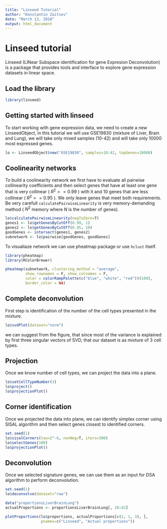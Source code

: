 ```yaml
---
title: "Linseed Tutorial"
author: "Konstantin Zaitsev"
date: "March 13, 2018"
output: html_document
---
```

# Linseed tutorial

Linseed (LINear Subspace identification for gene Expresion Deconvolution) is a package that provides tools and interface to explore gene expression datasets in linear space.

## Load the library

```r
library(linseed)
```

## Getting started with linseed

To start working with gene expression data, we need to create a new LinseedObject, in this tutorial we will use GSE19830 (mixture of Liver, Brain and Lung), we will take only mixed samples (10-42) and will take only 10000 most expressed genes.

```r
lo <- LinseedObject$new("GSE19830", samples=10:42, topGenes=10000)
```

## Coolinearity networks

To build a coolinearity network we first have to evaluate all pairwise collinearity coefficients and then select genes that have at least one gene that is very collinear ( $R^2 >= 0.99$ ) with it and 10 genes that are less collinear ( $R^2 >= 0.95$ ). We only leave genes that meet both requirements. Be very carefull `calculatePairwiseLinearity` is very memory-demanding method ( $N^2$ memory where $N$ is the number of genes).

```r
lo$calculatePairwiseLinearity(negToZero=T)
genes1 <- lo$getGenesByCutOff(0.99, 1)
genes2 <- lo$getGenesByCutOff(0.95, 10)
goodGenes <- intersect(genes1, genes2)
subnetwork <- lo$pairwise[goodGenes, goodGenes]

```

To visualiaze network we can use pheatmap package or use `hclust` itself.

```r
library(pheatmap)
library(RColorBrewer)

pheatmap(subnetwork, clustering_method = "average",
         show_rownames = F, show_colnames = F, 
         color = colorRampPalette(c("blue", "white", "red"))(100),
         border_color = NA)

```

## Complete deconvolution

First step is identification of the number of the cell types presented in the mixture. 

```r
lo$svdPlot(dataset="norm")
```

we can suggest from the figure, that since most of the variance is explained by first three singular vectors of SVD, that our dataset is as mixture of 3 cell types.

## Projection

Once we know number of cell types, we can project the data into a plane.

```r
lo$setCellTypeNumber(3)
lo$project()
lo$projectionPlot()
```


## Corner identification

Once we projected the data into plane, we can identify simplex corner using SISAL algorithm and then select genes closest to identified corners. 

```r
set.seed(1)
lo$sisalCorners(tau=2^-6, nonNeg=T, iters=300)
lo$selectGenes(100)
lo$projectionPlot()
```

## Deconvolution

Once we selected signature genes, we can use them as an input for DSA algorithm to perform deconvolution.

```r
set.seed(1)
lo$deconvolve(dataset="raw")

data("proportionsLiverBrainLung")
actualProportions <- proportionsLiverBrainLung[, 10:42]

plotProportions(lo$proportions, actualProportions[c(2, 1, 3), ],
                pnames=c("Linseed", "Actual proportions"))

```
